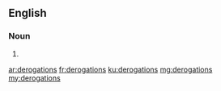 {{also|dérogations}}
==English==

===Noun===
{{head|en|noun plural form}}

# {{plural of|derogation|lang=en}}

[[ar:derogations]]
[[fr:derogations]]
[[ku:derogations]]
[[mg:derogations]]
[[my:derogations]]